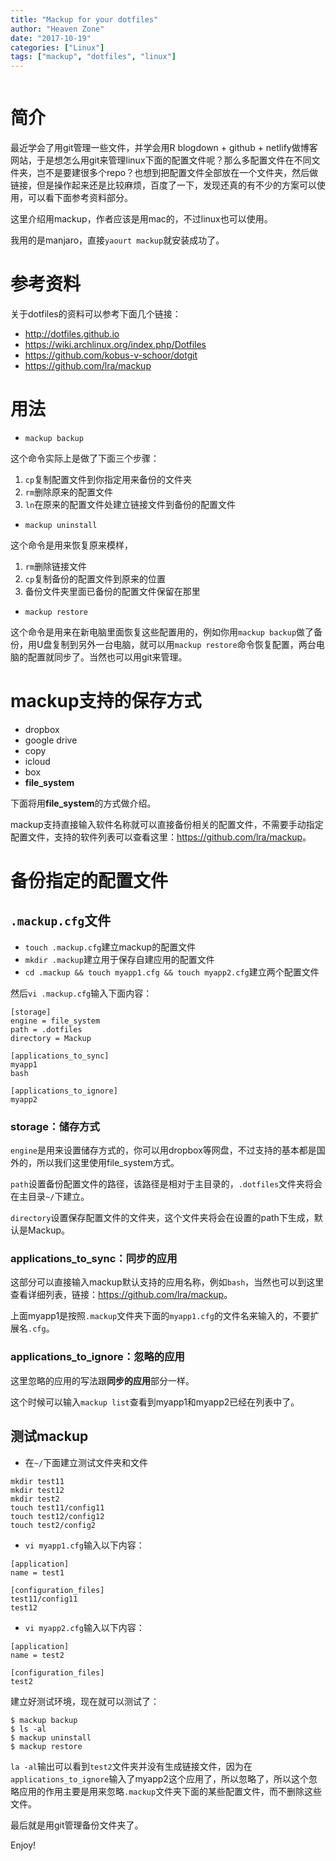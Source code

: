 ```yaml
---
title: "Mackup for your dotfiles"
author: "Heaven Zone"
date: "2017-10-19"
categories: ["Linux"]
tags: ["mackup", "dotfiles", "linux"]
---
```


```r

```

# 简介

最近学会了用git管理一些文件，并学会用R blogdown + github + netlify做博客网站，于是想怎么用git来管理linux下面的配置文件呢？那么多配置文件在不同文件夹，岂不是要建很多个repo？也想到把配置文件全部放在一个文件夹，然后做链接，但是操作起来还是比较麻烦，百度了一下，发现还真的有不少的方案可以使用，可以看下面参考资料部分。

这里介绍用mackup，作者应该是用mac的，不过linux也可以使用。

我用的是manjaro，直接`yaourt mackup`就安装成功了。

# 参考资料

关于dotfiles的资料可以参考下面几个链接：

- <http://dotfiles.github.io>
- <https://wiki.archlinux.org/index.php/Dotfiles>
- <https://github.com/kobus-v-schoor/dotgit>
- <https://github.com/lra/mackup>


# 用法

- `mackup backup`

这个命令实际上是做了下面三个步骤：

1. `cp`复制配置文件到你指定用来备份的文件夹
2. `rm`删除原来的配置文件
3. `ln`在原来的配置文件处建立链接文件到备份的配置文件

- `mackup uninstall`

这个命令是用来恢复原来模样，

1. `rm`删除链接文件
2. `cp`复制备份的配置文件到原来的位置
3. 备份文件夹里面已备份的配置文件保留在那里

- `mackup restore`

这个命令是用来在新电脑里面恢复这些配置用的，例如你用`mackup backup`做了备份，用U盘复制到另外一台电脑，就可以用`mackup restore`命令恢复配置，两台电脑的配置就同步了。当然也可以用git来管理。


# mackup支持的保存方式

- dropbox
- google drive
- copy
- icloud
- box
- **file_system**

下面将用**file_system**的方式做介绍。

mackup支持直接输入软件名称就可以直接备份相关的配置文件，不需要手动指定配置文件，支持的软件列表可以查看这里：<https://github.com/lra/mackup>。


# 备份指定的配置文件

## `.mackup.cfg`文件

- `touch .mackup.cfg`建立mackup的配置文件
- `mkdir .mackup`建立用于保存自建应用的配置文件
- `cd .mackup && touch myapp1.cfg && touch myapp2.cfg`建立两个配置文件


然后`vi .mackup.cfg`输入下面内容：

```shell
[storage]
engine = file_system
path = .dotfiles
directory = Mackup

[applications_to_sync]
myapp1
bash

[applications_to_ignore]
myapp2
```

### storage：储存方式

`engine`是用来设置储存方式的，你可以用dropbox等网盘，不过支持的基本都是国外的，所以我们这里使用file_system方式。

`path`设置备份配置文件的路径，该路径是相对于主目录的，`.dotfiles`文件夹将会在主目录`~/`下建立。

`directory`设置保存配置文件的文件夹，这个文件夹将会在设置的path下生成，默认是Mackup。


### applications_to_sync：同步的应用

这部分可以直接输入mackup默认支持的应用名称，例如`bash`，当然也可以到这里查看详细列表，链接：<https://github.com/lra/mackup>。

上面myapp1是按照`.mackup`文件夹下面的`myapp1.cfg`的文件名来输入的，不要扩展名`.cfg`。

### applications_to_ignore：忽略的应用

这里忽略的应用的写法跟**同步的应用**部分一样。


这个时候可以输入`mackup list`查看到myapp1和myapp2已经在列表中了。

## 测试mackup

- 在`~/`下面建立测试文件夹和文件

```shell
mkdir test11
mkdir test12
mkdir test2
touch test11/config11
touch test12/config12
touch test2/config2
```

- `vi myapp1.cfg`输入以下内容：

```
[application]
name = test1

[configuration_files]
test11/config11
test12
```

- `vi myapp2.cfg`输入以下内容：

```
[application]
name = test2

[configuration_files]
test2
```

建立好测试环境，现在就可以测试了：

```shell
$ mackup backup
$ ls -al
$ mackup uninstall
$ mackup restore
```

`la -al`输出可以看到`test2`文件夹并没有生成链接文件，因为在`applications_to_ignore`输入了myapp2这个应用了，所以忽略了，所以这个忽略应用的作用主要是用来忽略`.mackup`文件夹下面的某些配置文件，而不删除这些文件。

最后就是用git管理备份文件夹了。

Enjoy!